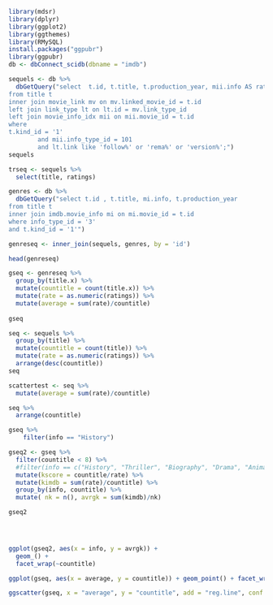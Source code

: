 ```r
library(mdsr)
library(dplyr)
library(ggplot2)
library(ggthemes)
library(RMySQL)
install.packages("ggpubr")
library(ggpubr)
db <- dbConnect_scidb(dbname = "imdb")
```

```r
sequels <- db %>% 
  dbGetQuery("select  t.id, t.title, t.production_year, mii.info AS ratings, lt.link, mv.movie_id, mv.linked_movie_id
from title t
inner join movie_link mv on mv.linked_movie_id = t.id
left join link_type lt on lt.id = mv.link_type_id 
left join movie_info_idx mii on mii.movie_id = t.id 
where 
t.kind_id = '1' 
		and mii.info_type_id = 101
		and lt.link like 'follow%' or 'rema%' or 'version%';")
sequels
```

```r
trseq <- sequels %>%
  select(title, ratings)
```

```r
genres <- db %>%
  dbGetQuery("select t.id , t.title, mi.info, t.production_year
from title t 
inner join imdb.movie_info mi on mi.movie_id = t.id
where info_type_id = '3' 
and t.kind_id = '1'")
```

```r
genreseq <- inner_join(sequels, genres, by = 'id')

head(genreseq)

gseq <- genreseq %>% 
  group_by(title.x) %>%
  mutate(countitle = count(title.x)) %>%
  mutate(rate = as.numeric(ratings)) %>%
  mutate(average = sum(rate)/countitle)
  
gseq
```





```r
seq <- sequels %>%
  group_by(title) %>%
  mutate(countitle = count(title)) %>%
  mutate(rate = as.numeric(ratings)) %>%
  arrange(desc(countitle))
seq
```

```r
scattertest <- seq %>%
  mutate(average = sum(rate)/countitle)

seq %>%
  arrange(countitle)
```

```r

gseq %>% 
    filter(info == "History") 

gseq2 <- gseq %>%
  filter(countitle < 8) %>%
  #filter(info == c("History", "Thriller", "Biography", "Drama", "Animation", "Comedy", "Family", "Short")) %>%
  mutate(kscore = countitle/rate) %>%
  mutate(kimdb = sum(rate)/countitle) %>%
  group_by(info, countitle) %>%
  mutate( nk = n(), avrgk = sum(kimdb)/nk) 

gseq2


  
```



```r
ggplot(gseq2, aes(x = info, y = avrgk)) + 
  geom_() +  
  facet_wrap(~countitle)
```

```r
ggplot(gseq, aes(x = average, y = countitle)) + geom_point() + facet_wrap(~info)

ggscatter(gseq, x = "average", y = "countitle", add = "reg.line", conf.int = TRUE, cor.coef = TRUE, cor.method = "pearson") + facet_wrap(~info)
```


